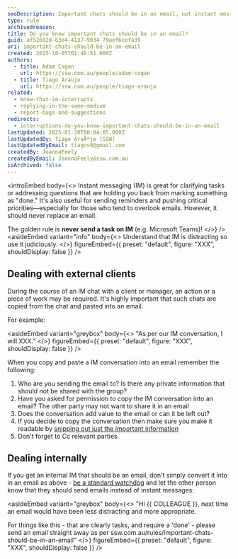 ```yaml
---
seoDescription: Important chats should be in an email, not instant messages.
type: rule
archivedreason:
title: Do you know important chats should be in an email?
guid: af52692d-63e4-4137-9034-79aef6cefa39
uri: important-chats-should-be-in-an-email
created: 2015-10-05T01:40:51.000Z
authors:
  - title: Adam Cogan
    url: https://ssw.com.au/people/adam-cogan
  - title: Tiago Araujo
    url: https://ssw.com.au/people/tiago-araujo
related:
  - know-that-im-interrupts
  - replying-in-the-same-medium
  - report-bugs-and-suggestions
redirects:
  - interruptions-do-you-know-important-chats-should-be-in-an-email
lastUpdated: 2025-01-28T00:04:05.000Z
lastUpdatedBy: Tiago AraÃºjo [SSW]
lastUpdatedByEmail: tiagov8@gmail.com
createdBy: JoannaFeely
createdByEmail: JoannaFeely@ssw.com.au
isArchived: false
---
```



<introEmbed
  body={<>
Instant messaging (IM) is great for clarifying tasks or addressing questions that are holding you back from marking something as "done." It's also useful for sending reminders and pushing critical priorities—especially for those who tend to overlook emails. However, it should never replace an email.

The golden rule is **never send a task on IM** (e.g. Microsoft Teams)!
  </>}
/>
<asideEmbed
  variant="info"
  body={<>
    Understand that IM is distracting so use it judiciously.
  </>}
  figureEmbed={{
    preset: "default",
    figure: "XXX",
    shouldDisplay: false
  }}
/>

## Dealing with external clients

During the course of an IM chat with a client or manager, an action or a piece of work may be required. It's highly important that such chats are copied from the chat and pasted into an email.

For example:

<asideEmbed
  variant="greybox"
  body={<>
    "As per our IM conversation, I will XXX."
  </>}
  figureEmbed={{
    preset: "default",
    figure: "XXX",
    shouldDisplay: false
  }}
/>

When you copy and paste a IM conversation into an email remember the following:

1. Who are you sending the email to? Is there any private information that should not be shared with the group?
2. Have you asked for permission to copy the IM conversation into an email? The other party may not want to share it in an email
3. Does the conversation add value to the email or can it be left out?
4. If you decide to copy the conversation then make sure you make it readable by [snipping out just the important information](/snipping-im-chats)
5. Don't forget to Cc relevant parties.

## Dealing internally

If you get an internal IM that should be an email, don't simply convert it into in an email as above - [be a standard watchdog](/standards-watchdog) and let the other person know that they should send emails instead of instant messages:

<asideEmbed
  variant="greybox"
  body={<>
    "Hi &#123;&#123; COLLEAGUE &#125;&#125;, next time an email would have been less distracting and more appropriate.

For things like this - that are clearly tasks, and require a 'done' - please send an email straight away as per ssw.com.au/rules/important-chats-should-be-in-an-email"
  </>}
  figureEmbed={{
    preset: "default",
    figure: "XXX",
    shouldDisplay: false
  }}
/>
